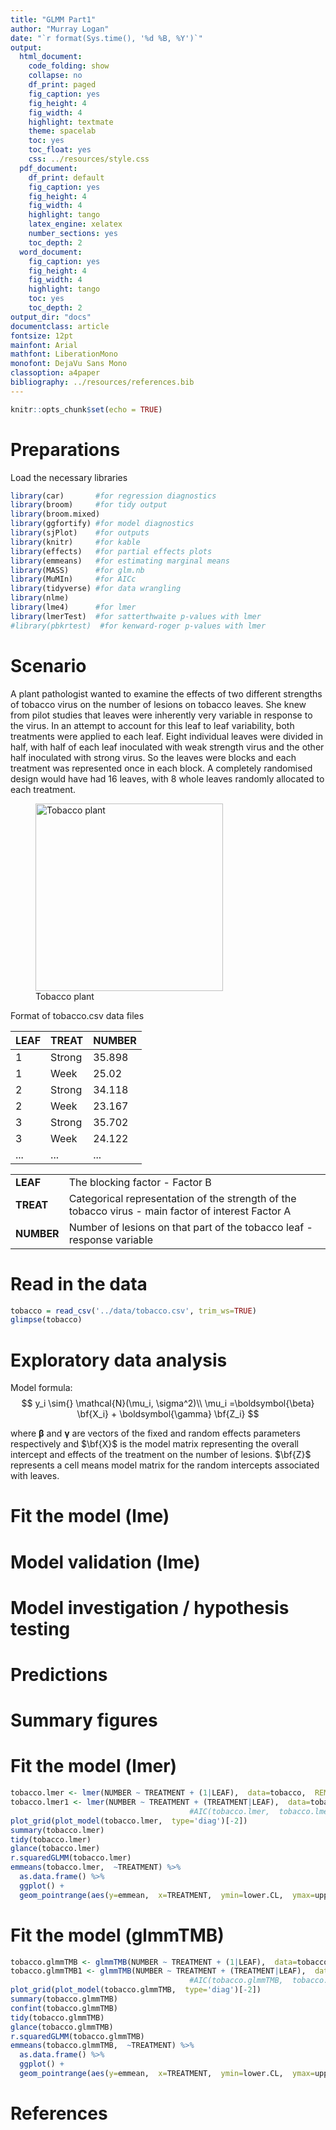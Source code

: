 ```yaml
---
title: "GLMM Part1"
author: "Murray Logan"
date: "`r format(Sys.time(), '%d %B, %Y')`"
output:
  html_document:
    code_folding: show
    collapse: no
    df_print: paged
    fig_caption: yes
    fig_height: 4
    fig_width: 4
    highlight: textmate
    theme: spacelab
    toc: yes
    toc_float: yes
    css: ../resources/style.css
  pdf_document:
    df_print: default
    fig_caption: yes
    fig_height: 4
    fig_width: 4
    highlight: tango
    latex_engine: xelatex
    number_sections: yes
    toc_depth: 2
  word_document:
    fig_caption: yes
    fig_height: 4
    fig_width: 4
    highlight: tango
    toc: yes
    toc_depth: 2
output_dir: "docs"
documentclass: article
fontsize: 12pt
mainfont: Arial
mathfont: LiberationMono
monofont: DejaVu Sans Mono
classoption: a4paper
bibliography: ../resources/references.bib
---
```


```r
knitr::opts_chunk$set(echo = TRUE)
```

# Preparations

Load the necessary libraries

```r
library(car)       #for regression diagnostics
library(broom)     #for tidy output
library(broom.mixed)
library(ggfortify) #for model diagnostics
library(sjPlot)    #for outputs
library(knitr)     #for kable
library(effects)   #for partial effects plots
library(emmeans)   #for estimating marginal means
library(MASS)      #for glm.nb
library(MuMIn)     #for AICc
library(tidyverse) #for data wrangling
library(nlme)
library(lme4)      #for lmer
library(lmerTest)  #for satterthwaite p-values with lmer
#library(pbkrtest)  #for kenward-roger p-values with lmer
```

# Scenario

A plant pathologist wanted to examine the effects of two different strengths of tobacco virus on the number of lesions on tobacco leaves.  She knew from pilot studies that leaves were inherently very variable in response to the virus.  In an attempt to account for this leaf to leaf variability, both treatments were applied to each leaf.  Eight individual leaves were divided in half, with half of each leaf inoculated with weak strength virus and the other half inoculated with strong virus.  So the leaves were blocks and each treatment was represented once in each block.  A completely randomised design would have had 16 leaves, with 8 whole leaves randomly allocated to each treatment.  

![Tobacco plant](../resources/TobaccoPlant.jpg){height="300"}

Format of tobacco.csv data files

LEAF   TREAT    NUMBER
------ -------- --------
1      Strong   35.898
1      Week     25.02
2      Strong   34.118
2      Week     23.167
3      Strong   35.702
3      Week     24.122
\...   \...     \...

------------ ----------------------------------------------------------------------------------------------------
**LEAF**     The blocking factor - Factor B
**TREAT**    Categorical representation of the strength of the tobacco virus - main factor of interest Factor A
**NUMBER**   Number of lesions on that part of the tobacco leaf - response variable
------------ ----------------------------------------------------------------------------------------------------


# Read in the data

```r
tobacco = read_csv('../data/tobacco.csv', trim_ws=TRUE)
glimpse(tobacco)
```


# Exploratory data analysis

Model formula:
$$
y_i \sim{} \mathcal{N}(\mu_i, \sigma^2)\\
\mu_i =\boldsymbol{\beta} \bf{X_i} + \boldsymbol{\gamma} \bf{Z_i}
$$

where $\boldsymbol{\beta}$ and $\boldsymbol{\gamma}$ are vectors of the fixed and random effects parameters respectively 
and $\bf{X}$ is the  model matrix representing the overall intercept and effects of the treatment on the number of lesions.
$\bf{Z}$ represents a cell means model matrix for the random intercepts associated with leaves.

# Fit the model (lme)
# Model validation (lme)
# Model investigation / hypothesis testing
# Predictions

# Summary figures

# Fit the model (lmer)
```r
tobacco.lmer <- lmer(NUMBER ~ TREATMENT + (1|LEAF),  data=tobacco,  REML=TRUE)
tobacco.lmer1 <- lmer(NUMBER ~ TREATMENT + (TREATMENT|LEAF),  data=tobacco,  REML=TRUE)
                                        #AIC(tobacco.lmer,  tobacco.lmer1)
plot_grid(plot_model(tobacco.lmer,  type='diag')[-2])
summary(tobacco.lmer)
tidy(tobacco.lmer)
glance(tobacco.lmer)
r.squaredGLMM(tobacco.lmer)
emmeans(tobacco.lmer,  ~TREATMENT) %>%
  as.data.frame() %>%
  ggplot() +
  geom_pointrange(aes(y=emmean,  x=TREATMENT,  ymin=lower.CL,  ymax=upper.CL))
```

# Fit the model (glmmTMB)
```r
tobacco.glmmTMB <- glmmTMB(NUMBER ~ TREATMENT + (1|LEAF),  data=tobacco,  REML=TRUE)
tobacco.glmmTMB1 <- glmmTMB(NUMBER ~ TREATMENT + (TREATMENT|LEAF),  data=tobacco,  REML=TRUE)
                                        #AIC(tobacco.glmmTMB,  tobacco.glmmTMB1)
plot_grid(plot_model(tobacco.glmmTMB,  type='diag')[-2])
summary(tobacco.glmmTMB)
confint(tobacco.glmmTMB)
tidy(tobacco.glmmTMB)
glance(tobacco.glmmTMB)
r.squaredGLMM(tobacco.glmmTMB)
emmeans(tobacco.glmmTMB,  ~TREATMENT) %>%
  as.data.frame() %>%
  ggplot() +
  geom_pointrange(aes(y=emmean,  x=TREATMENT,  ymin=lower.CL,  ymax=upper.CL))
```

# References
